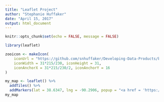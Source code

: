 ---
title: "Leaflet Project"
author: "Stephanie Huffaker"
date: "April 15, 2017"
output: html_document
---

```{r setup, include=FALSE}
knitr::opts_chunk$set(echo = FALSE, message = FALSE)
```

```{r include=FALSE}
library(leaflet)
```
```{r}
zooicon <- makeIcon(
    iconUrl = "https://github.com/snhuffaker/Developing-Data-Products/blob/gh-pages/stlzoo.png?raw=true",
    iconWidth = 31*215/230, iconHeight = 31,
    iconAnchorX = 31*215/230/2, iconAnchorY = 16
)

my_map <- leaflet() %>% 
  addTiles() %>%
  addMarkers(lat = 38.6347, lng = -90.2906, popup = "<a href = 'https://www.stlzoo.org/about/'>World's Best Zoo and Greatest Free Attraction</a>", icon = zooicon)
my_map



```
